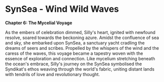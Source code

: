 # SynSea - Wind Wild Waves

**Chapter 6: The Mycelial Voyage**

As the embers of celebration dimmed, Silly's heart, ignited with newfound resolve, soared towards the beckoning azure. Amidst the confluence of sea and sky, she embarked upon SynSea, a sanctuary yacht cradling the dreams of seers and scribes. Propelled by the whispers of the wind and the caress of the waves, this voyage became a tapestry woven with the essence of exploration and connection. Like mycelium stretching beneath the ocean's embrace, Silly's journey on the SynSea symbolised the Syndikat's ethos weaving through the world's fabric, uniting distant lands with tendrils of love and revolutionary thought.
